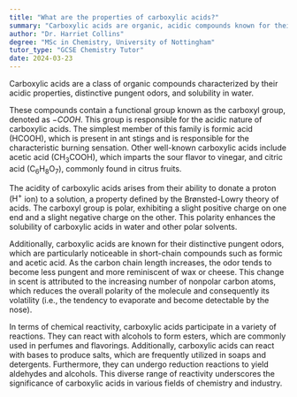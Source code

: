 ```yaml
---
title: "What are the properties of carboxylic acids?"
summary: "Carboxylic acids are organic, acidic compounds known for their pungent odor and water solubility."
author: "Dr. Harriet Collins"
degree: "MSc in Chemistry, University of Nottingham"
tutor_type: "GCSE Chemistry Tutor"
date: 2024-03-23
---
```


Carboxylic acids are a class of organic compounds characterized by their acidic properties, distinctive pungent odors, and solubility in water.

These compounds contain a functional group known as the carboxyl group, denoted as $-COOH$. This group is responsible for the acidic nature of carboxylic acids. The simplest member of this family is formic acid ($\text{HCOOH}$), which is present in ant stings and is responsible for the characteristic burning sensation. Other well-known carboxylic acids include acetic acid ($\text{CH}_3\text{COOH}$), which imparts the sour flavor to vinegar, and citric acid ($\text{C}_6\text{H}_8\text{O}_7$), commonly found in citrus fruits.

The acidity of carboxylic acids arises from their ability to donate a proton ($\text{H}^+$ ion$)$ to a solution, a property defined by the Brønsted-Lowry theory of acids. The carboxyl group is polar, exhibiting a slight positive charge on one end and a slight negative charge on the other. This polarity enhances the solubility of carboxylic acids in water and other polar solvents.

Additionally, carboxylic acids are known for their distinctive pungent odors, which are particularly noticeable in short-chain compounds such as formic and acetic acid. As the carbon chain length increases, the odor tends to become less pungent and more reminiscent of wax or cheese. This change in scent is attributed to the increasing number of nonpolar carbon atoms, which reduces the overall polarity of the molecule and consequently its volatility (i.e., the tendency to evaporate and become detectable by the nose).

In terms of chemical reactivity, carboxylic acids participate in a variety of reactions. They can react with alcohols to form esters, which are commonly used in perfumes and flavorings. Additionally, carboxylic acids can react with bases to produce salts, which are frequently utilized in soaps and detergents. Furthermore, they can undergo reduction reactions to yield aldehydes and alcohols. This diverse range of reactivity underscores the significance of carboxylic acids in various fields of chemistry and industry.
    
